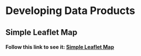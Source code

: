 # Developing Data Products

## Simple Leaflet Map  
  
  
#### Follow this link to see it: [Simple Leaflet Map](https://ptaal.github.io/Developing-Data-Products/assign2/leaflet.html)
